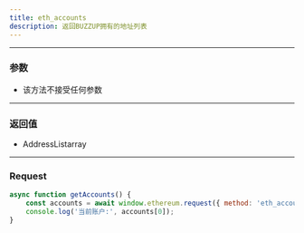 ```yaml
---
title: eth_accounts
description: 返回BUZZUP拥有的地址列表
---
```


---
### 参数
- 该方法不接受任何参数
---

### 返回值

- <div>AddressList<span style={{marginLeft:10,color:'#707070'}}>array</span></div>
---

### Request

```js
async function getAccounts() {
    const accounts = await window.ethereum.request({ method: 'eth_accounts' });
    console.log('当前账户:', accounts[0]);
}
```